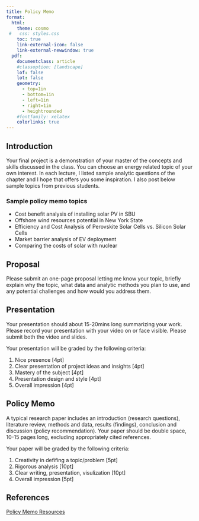 ```yaml
---
title: Policy Memo
format: 
  html: 
    theme: cosmo
 #   css: styles.css
    toc: true
    link-external-icon: false
    link-external-newwindow: true
  pdf: 
    documentclass: article
    #classoption: [landscape]
    lof: false
    lot: false
    geometry:
      - top=1in
      - bottom=1in
      - left=1in
      - right=1in
      - heightrounded
    #fontfamily: xelatex
    colorlinks: true
---
```


## Introduction

Your final project is a demonstration of your master of the concepts and skills discussed in the class. You can choose an energy related topic of your own interest. In each lecture, I listed sample analytic questions of the chapter and I hope that offers you some inspiration. I also post below sample topics from previous students.

### Sample policy memo topics

- Cost benefit analysis of installing solar PV in SBU\
- Offshore wind resources potential in New York State\
- Efficiency and Cost Analysis of Perovskite Solar Cells vs. Silicon Solar Cells\
- Market barrier analysis of EV deployment\
- Comparing the costs of solar with nuclear


## Proposal

Please submit an one-page proposal letting me know your topic, briefly explain why the topic, what data and analytic methods you plan to use, and any potential challenges and how would you address them.


## Presentation

Your presentation should about 15-20mins long summarizing your work. Please record your presentation with your video on or face visible. Please submit both the video and slides.

Your presentation will be graded by the following criteria:

1. Nice presence [4pt]\
2. Clear presentation of project ideas and insights [4pt]\
3. Mastery of the subject [4pt]\
4. Presentation design and style [4pt]\
5. Overall impression [4pt]\


## Policy Memo

A typical research paper includes an introduction (research questions), literature review, methods and data, results (findings), conclusion and discussion (policy recommendation). Your paper should be double space, 10-15 pages long, excluding appropriately cited references. 

Your paper will be graded by the following criteria:

1. Creativity in defifing a topic/problem [5pt]\
2. Rigorous analysis [10pt]\
3. Clear writing, presentation, visulization [10pt]\
4. Overall impression [5pt]\

## References

[Policy Memo Resources](https://policymemos.hks.harvard.edu/home)
